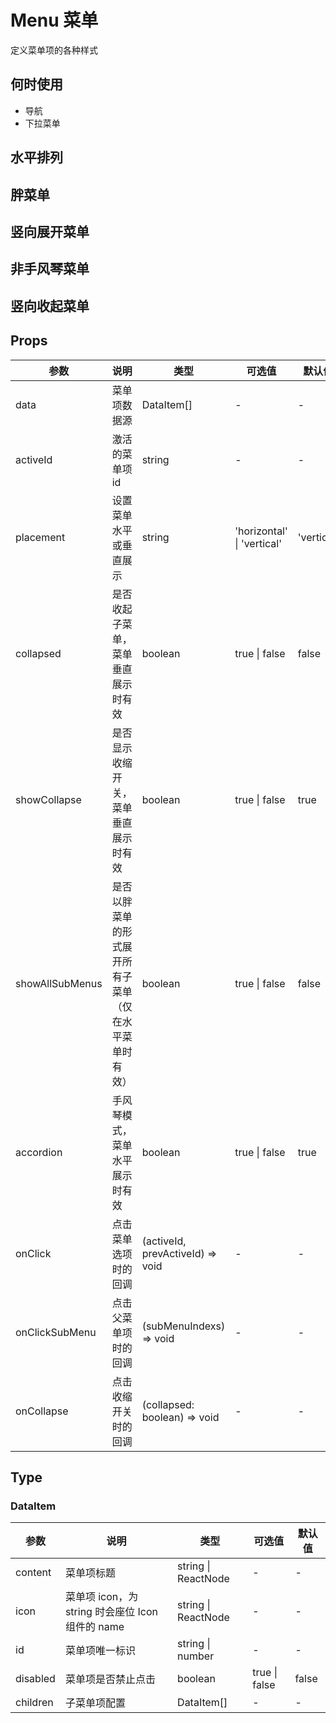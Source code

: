 # Menu 菜单

定义菜单项的各种样式

## 何时使用

- 导航
- 下拉菜单

## 水平排列


<DemoRow />

## 胖菜单


<DemoFat />

## 竖向展开菜单


<DemoVertical />

## 非手风琴菜单


<DemoNoAccordion />

## 竖向收起菜单


<DemoPack />


## Props

| 参数            | 说明                                 | 类型                             | 可选值                     | 默认值     |
| --------------- | ------------------------------------ | -------------------------------- | -------------------------- | ---------- |
| data            | 菜单项数据源                         | DataItem[]                       | -                          | -          |
| activeId        | 激活的菜单项 id                      | string                           | -                          | -          |
| placement       | 设置菜单水平或垂直展示               | string                           | 'horizontal' \| 'vertical' | 'vertical' |
| collapsed       | 是否收起子菜单，菜单垂直展示时有效   | boolean                          | true \| false              | false      |
| showCollapse    | 是否显示收缩开关，菜单垂直展示时有效 | boolean                          | true \| false              | true       |
| showAllSubMenus | 是否以胖菜单的形式展开所有子菜单（仅在水平菜单时有效）                     | boolean                          | true \| false              | false      |
| accordion       | 手风琴模式，菜单水平展示时有效       | boolean                          | true \| false              | true       |
| onClick         | 点击菜单选项时的回调                 | (activeId, prevActiveId) => void | -                          | -          |
| onClickSubMenu  | 点击父菜单项时的回调                 | (subMenuIndexs) => void          | -                          | -          |
| onCollapse      | 点击收缩开关时的回调                 | (collapsed: boolean) => void     | -                          | -          |

## Type

### DataItem

| 参数     | 说明                                             | 类型                | 可选值        | 默认值 |
| -------- | ------------------------------------------------ | ------------------- | ------------- | ------ |
| content  | 菜单项标题                                       | string \| ReactNode | -             | -      |
| icon     | 菜单项 icon，为 string 时会座位 Icon 组件的 name | string \| ReactNode | -             | -      |
| id       | 菜单项唯一标识                                   | string \| number    | -             | -      |
| disabled | 菜单项是否禁止点击                               | boolean             | true \| false | false  |
| children | 子菜单项配置                                     | DataItem[]          | -             | -      |

